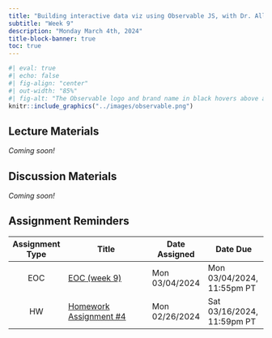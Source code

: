 ```yaml
---
title: "Building interactive data viz using Observable JS, with Dr. Allison Horst"
subtitle: "Week 9"
description: "Monday March 4th, 2024"
title-block-banner: true
toc: true
---
```


```r
#| eval: true 
#| echo: false
#| fig-align: "center"
#| out-width: "85%" 
#| fig-alt: "The Observable logo and brand name in black hovers above a series of yellow, red, and blue data points that appear to be timeseries data."
knitr::include_graphics("../images/observable.png")
```

## Lecture Materials 

*Coming soon!*

## Discussion Materials

*Coming soon!*

## Assignment Reminders

| Assignment Type | Title                                                 | Date Assigned  | Date Due                   |
|:---------------:|-------------------------------------------------------|----------------|----------------------------|
| EOC             | [EOC (week 9)](https://forms.gle/2Sz98wAUbSFq7Tqt6)   | Mon 03/04/2024 | Mon 03/04/2024, 11:55pm PT |
| HW              | [Homework Assignment #4](../assignments/HW4.qmd)      | Mon 02/26/2024 | Sat 03/16/2024, 11:59pm PT |

